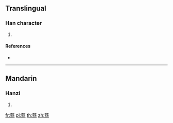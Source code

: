 {{character info/new}}
==Translingual==

===Han character===
{{Han char|rn=140|rad=艸|as=17|sn=23|four=|canj=TBUF,XTBUF}}

# {{defn|Han|sort=艸17}}

====References====
* {{Han ref|kx=1070.020|dkj=32511|dj=1536.180|hdz=53332.090|uh=8628|ud=34344}}

----

==Mandarin==

===Hanzi===
{{cmn-hanzi|pin=[[huái]] ([[huai2]]), [[yáo]] ([[yao2]])|wg=huai<sup>2</sup>, yao<sup>2</sup>}}

# {{defn|lang=cmn|sort=艸17}}

[[fr:蘨]]
[[pl:蘨]]
[[th:蘨]]
[[zh:蘨]]